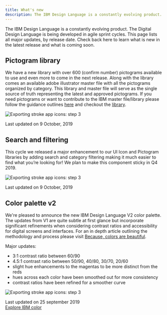```yaml
---
title: What's new
description: The IBM Design Language is a constantly evolving product. The Digital Design Language is being developed in agile sprint cycles. This page lists all major updates, by release date. Check back here to learn what is new in the latest release and what is coming soon.
---
```



<PageDescription>

The IBM Design Language is a constantly evolving product. The Digital Design Language is being developed in agile sprint cycles. This page lists all major updates, by release date. Check back here to learn what is new in the latest release and what is coming soon.

</PageDescription>

## Pictogram library

We have a new library with over 600 (confirm number) pictograms available to use and even more to come in the next release. Along with the library comes an available adobe illustrator master file with all the pictograms organized by category. This library and master file will serve as the single source of truth representing the latest and approved pictograms. If you need pictograms or want to contribute to the IBM master file/library please follow the guidance outlines [here](https://www.ibm.com/design/language/elements/pictograms/contribute) and checkout the [library](https://www.ibm.com/design/language/elements/pictogram-library/).

<Row>
<Column colMd={6} colLg={8}>

![Exporting stroke app icons: step 3](/images/pictos.svg)

</Column>
</Row>

Last updated on 9 October, 2019

## Search and filtering

This cycle we released a major enhancement to our UI Icon and Pictogram libraries by adding search and category filtering making it much easier to find what you’re looking for! We plan to make this component sticky in Q4 2019.

<Row>
<Column colMd={6} colLg={8}>

![Exporting stroke app icons: step 3](/images/search.svg)

</Column>
</Row>

Last updated on 9 October, 2019

## Color palette v2

We're pleased to announce the new IBM Design Language V2 color palette. The updates from V1 are quite subtle at first glance but incorporate significant refinements when considering contrast ratios and accessibility for digital screens and interfaces. For an in depth article outlining the methodology and process please visit [Because, colors are beautiful](https://medium.com/carbondesign/because-colors-are-beautiful-52dd4cc39f09).

Major updates:

- 3:1 contrast ratio between 60/90
- 4.5:1 contrast ratio between 50/90, 40/80, 30/70, 20/60
- slight hue enhancements to the magentas to be more distinct from the reds
- hues across each color have been smoothed out for more consistency
- contrast ratios have been refined for a smoother curve

<Row>
<Column colMd={6} colLg={8}>

![Exporting stroke app icons: step 3](/images/color.svg)

</Column>
</Row>

Last updated on 25 september 2019 <br/>
[Explore IBM color](https://www.ibm.com/design/language/elements/color)

